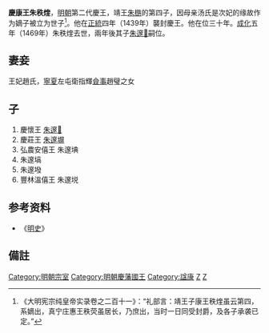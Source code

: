 '''慶康王朱秩煃'''{{BD|1415年||1469年|catIdx=Z}}，[[明朝|明朝]]第二代慶王，靖王[[朱㮵|朱㮵]]的第四子，因母亲汤氏是次妃的缘故作为嫡子被立为世子<ref>《大明宪宗纯皇帝实录卷之二百十一》：“礼部言：靖王子康王秩煃虽云第四，系嫡出，真宁庄惠王秩荧虽居长，乃庶出，当时一日同受封爵，及各子承袭已定。”</ref>。他在[[正统_(年号)|正統]]四年（1439年）襲封慶王。他在位三十年。[[成化|成化]]五年（1469年）朱秩煃去世，兩年後其子[[朱邃𡓱|朱邃𡓱]]嗣位。

==妻妾==
王妃趙氏，[[寧夏|寧夏]]左屯衛指輝[[僉事|僉事]]趙璧之女

==子==
#慶懷王 [[朱邃𡓱|朱邃𡓱]]
#慶莊王 [[朱邃塀|朱邃塀]]
#弘農安僖王 朱邃㙉
#朱邃塙
#朱邃墢
#豐林溫僖王 朱邃㙂

{{s-start}}
{{s-bef|before=父靖王[[朱㮵|朱㮵]]}}
{{s-ttl|title=[[明朝藩王列表_(慶王系)|明慶國國王]]|years=1439年－1469年}}
{{s-after|子懷王[[朱邃𡓱|朱邃𡓱]]}}
{{end}}

==参考资料==
*《[[明史|明史]]》

==備註==
<div class="references-small">
<references></references>
</div>

[[Category:明朝宗室|Category:明朝宗室]]
[[Category:明朝慶藩國王|Category:明朝慶藩國王]]
[[Category:諡康|Category:諡康]]
[[Category:朱姓|Z]]
[[Category:宁夏人|Z]]